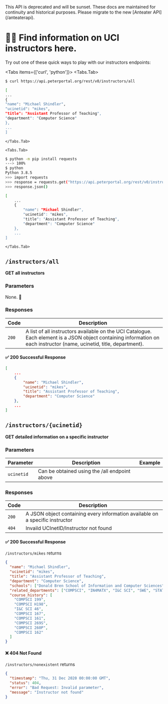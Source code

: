 
<Callout type="error" emoji="️🚫">
  This API is deprecated and will be sunset. These docs are maintained for continuity and historical
  purposes. Please migrate to the new [Anteater API](/anteaterapi).
</Callout>

# 👩‍🏫 Find information on UCI instructors here.

Try out one of these quick ways to play with our instructors endpoints:

<Tabs items={['curl', 'python']}>
    <Tabs.Tab>
```bash
$ curl https://api.peterportal.org/rest/v0/instructors/all

[
...
{
"name": "Michael Shindler",
"ucinetid": "mikes",
"title": "Assistant Professor of Teaching",
"department": "Computer Science"
},
...
]

````
    </Tabs.Tab>

    <Tabs.Tab>
```bash
$ python -m pip install requests
---> 100%
$ python
Python 3.8.5
>>> import requests
>>> response = requests.get("https://api.peterportal.org/rest/v0/instructors/all")
>>> response.json()

[
    ...
    {
        "name": "Michael Shindler",
        "ucinetid": "mikes",
        "title": "Assistant Professor of Teaching",
        "department": "Computer Science"
    },
    ...
]
````

    </Tabs.Tab>

</Tabs>

## `/instructors/all`

**GET all instructors**

### Parameters

None. 💃

### Responses

| Code  | Description                                                                                                                                                            |
| ----- | ---------------------------------------------------------------------------------------------------------------------------------------------------------------------- |
| `200` | A list of all instructors available on the UCI Catalogue. Each element is a JSON object containing information on each instructor (name, ucinetid, title, department). |

#### ✅ 200 Successful Response

```json
[
    ...
    {
        "name": "Michael Shindler",
        "ucinetid": "mikes",
        "title": "Assistant Professor of Teaching",
        "department": "Computer Science"
    },
    ...
]
```

## `/instructors/{ucinetid}`

**GET detailed information on a specific instructor**

### Parameters

| Parameter  | Description                                   | Example |
| ---------- | --------------------------------------------- | ------- |
| `ucinetid` | Can be obtained using the /all endpoint above |         |

### Responses

| Code  | Description                                                                   |
| ----- | ----------------------------------------------------------------------------- |
| `200` | A JSON object containing every information available on a specific instructor |
| `404` | Invaild UCInetID/Instructor not found                                         |

#### ✅ 200 Successful Response

`/instructors/mikes` returns

```json
{
  "name": "Michael Shindler",
  "ucinetid": "mikes",
  "title": "Assistant Professor of Teaching",
  "department": "Computer Science",
  "schools": ["Donald Bren School of Information and Computer Sciences"],
  "related_departments": ["COMPSCI", "IN4MATX", "I&C SCI", "SWE", "STATS"],
  "course_history": [
    "COMPSCI 199",
    "COMPSCI H198",
    "I&C SCI 46",
    "COMPSCI 167",
    "COMPSCI 161",
    "COMPSCI 269S",
    "COMPSCI 260P",
    "COMPSCI 162"
  ]
}
```

#### ❌ 404 Not Found

`/instructors/nonexistent` returns

```json
{
  "timestamp": "Thu, 31 Dec 2020 00:00:00 GMT",
  "status": 404,
  "error": "Bad Request: Invalid parameter",
  "message": "Instructor not found"
}
```
